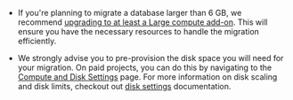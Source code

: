 <Admonition type="caution">

- If you're planning to migrate a database larger than 6 GB, we recommend [upgrading to at least a Large compute add-on](/docs/guides/platform/compute-add-ons). This will ensure you have the necessary resources to handle the migration efficiently.

- We strongly advise you to pre-provision the disk space you will need for your migration. On paid projects, you can do this by navigating to the [Compute and Disk Settings](https://supabase.com/dashboard/project/_/settings/compute-and-disk) page. For more information on disk scaling and disk limits, checkout out [disk settings](https://supabase.com/docs/guides/platform/compute-and-disk#disk) documentation.

</Admonition>
